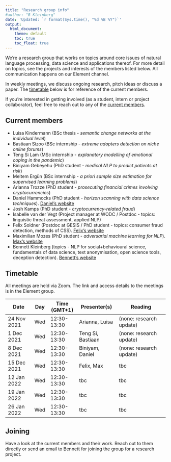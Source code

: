 ```yaml
---
title: "Research group info"
#author: "B Kleinberg"
date: 'Updated: `r format(Sys.time(), "%d %B %Y")`' 
output: 
  html_document:
    theme: default
    toc: true
    toc_float: true
---
```



We're a research group that works on topics around core issues of natural language processing, data science and applications thereof. For more detail on topics, see the projects and interests of the members listed below. All communication happens on our Element channel.

In weekly meetings, we discuss ongoing research, pitch ideas or discuss a paper. The [timetable](#timetable) below is for reference of the current members.

If you're interested in getting involved (as a student, intern or project collaborator), feel free to reach out to any of the [current members](#current).


## Current members {#current}

- Luisa Kindermann (BSc thesis - _semantic change networks at the individual level_)
- Bastiaan Sizoo (BSc internship - _extreme adopters detection on niche online forums_)
- Teng Si Lam (MSc internship - _explanatory modelling of emotional coping in the pandemic_)
- Biniyam Gebeyehu (PhD student - _medical NLP to predict patients at risk_)
- Meltem Ergün (BSc internship - _a priori sample size estimation for supervised learning problems_)
- Arianna Trozze (PhD student - _prosecuting financial crimes involving cryptocurrencies_)
- Daniel Hammocks (PhD student - _horizon scanning with data science techniques_). [Daniel's website](https://danielhammocks.uk/)
- Josh Kamps (PhD student - _cryptocurrency-related fraud_)
- Isabelle van der Vegt (Project manager at WODC / Postdoc - topics: linguistic threat assessment, applied NLP)
- Felix Soldner (Postdoc at GESIS / PhD student - topics: consumer fraud detection, methods of CSS). [Felix's website](http://fsoldner.net/)
- Maximilian Mozes (PhD student - _adversarial machine learning for NLP_). [Max's website](http://mmozes.net/)
- Bennett Kleinberg (topics - NLP for social+behavioural science, fundamentals of data science, text anonymisation, open science tools, deception detection). [Bennett's website](https://bkleinberg.net/)


## Timetable {#timetable}

All meetings are held via Zoom. The link and access details to the meetings is in the Element group.

| Date        | Day | Time (GMT+1) | Presenter(s)      | Reading                 |
|-------------|-----|--------------|-------------------|-------------------------|
| 24 Nov 2021 | Wed | 12:30-13:30  | Arianna, Luisa    | (none: research update) |
| 1 Dec 2021  | Wed | 12:30-13:30  | Teng Si, Bastiaan | (none: research update) |
| 8 Dec 2021  | Wed | 12:30-13:30  | Biniyam, Daniel   | (none: research update) |
| 15 Dec 2021 | Wed | 12:30-13:30  | Felix, Max        | tbc                     |
| 12 Jan 2022 | Wed | 12:30-13:30  | tbc               | tbc                     |
| 19 Jan 2022 | Wed | 12:30-13:30  | tbc               | tbc                     |
| 26 Jan 2022 | Wed | 12:30-13:30  | tbc               | tbc                     |


## Joining

Have a look at the current members and their work. Reach out to them directly or send an email to Bennett for joining the group for a research project.

